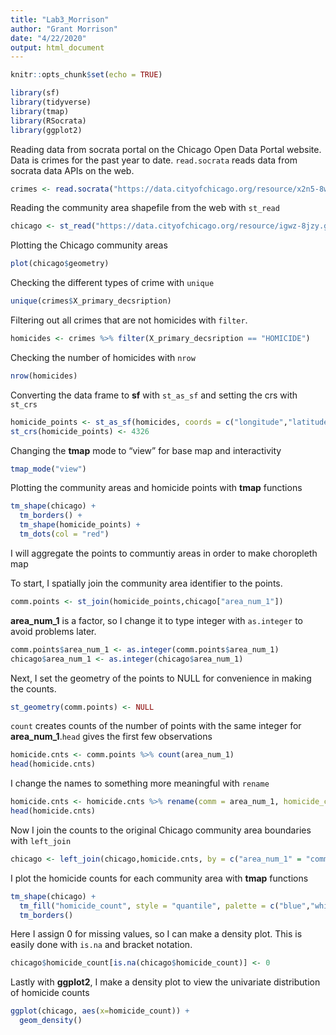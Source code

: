 ```yaml
---
title: "Lab3_Morrison"
author: "Grant Morrison"
date: "4/22/2020"
output: html_document
---
```


```r
knitr::opts_chunk$set(echo = TRUE)
```



```r
library(sf)
library(tidyverse)
library(tmap)
library(RSocrata)
library(ggplot2)
```


Reading data from socrata portal on the Chicago Open Data Portal website. Data is crimes
for the past year to date. `read.socrata` reads data from socrata data APIs on the web.
```r
crimes <- read.socrata("https://data.cityofchicago.org/resource/x2n5-8w5q.csv")
```



Reading the community area shapefile from the web with `st_read`
```r
chicago <- st_read("https://data.cityofchicago.org/resource/igwz-8jzy.geojson")
```

Plotting the Chicago community areas
```r
plot(chicago$geometry)
```


Checking the different types of crime with `unique`
```r
unique(crimes$X_primary_decsription)
```


Filtering out all crimes that are not homicides with `filter`.
```r
homicides <- crimes %>% filter(X_primary_decsription == "HOMICIDE")
```

Checking the number of homicides with `nrow`
```r
nrow(homicides)
```


Converting the data frame to **sf** with `st_as_sf` and setting the crs with `st_crs`
```r
homicide_points <- st_as_sf(homicides, coords = c("longitude","latitude"))
st_crs(homicide_points) <- 4326
```





Changing the **tmap** mode to "view" for base map and interactivity
```r
tmap_mode("view")
```



Plotting the community areas and homicide points with **tmap** functions
```r
tm_shape(chicago) +
  tm_borders() +
  tm_shape(homicide_points) +
  tm_dots(col = "red")
```
I will aggregate the points to communtiy areas in order to make choropleth map



To start, I spatially join the community area identifier to the points.
```r
comm.points <- st_join(homicide_points,chicago["area_num_1"])
```


**area_num_1** is a factor, so I change it to type integer with `as.integer` to avoid problems later.
```r
comm.points$area_num_1 <- as.integer(comm.points$area_num_1)
chicago$area_num_1 <- as.integer(chicago$area_num_1)
```

Next, I set the geometry of the points to NULL for convenience in making the counts.
```r
st_geometry(comm.points) <- NULL
```


`count` creates counts of the number of points with the same integer for **area_num_1**.`head` gives the
first few observations 
```r
homicide.cnts <- comm.points %>% count(area_num_1)
head(homicide.cnts)
```


I change the names to something more meaningful with `rename`
```r
homicide.cnts <- homicide.cnts %>% rename(comm = area_num_1, homicide_count = n)
head(homicide.cnts)
```


Now I join the counts to the original Chicago community area boundaries with `left_join`
```r
chicago <- left_join(chicago,homicide.cnts, by = c("area_num_1" = "comm"))
```



I plot the homicide counts for each community area with **tmap** functions
```r
tm_shape(chicago) +
  tm_fill("homicide_count", style = "quantile", palette = c("blue","white","red")) +
  tm_borders()
```


Here I assign 0 for missing values, so I can make a density plot. This is easily done with `is.na` and
bracket notation.
```r
chicago$homicide_count[is.na(chicago$homicide_count)] <- 0
```


Lastly with **ggplot2**, I make a density plot to view the univariate distribution of homicide counts
```r
ggplot(chicago, aes(x=homicide_count)) +
  geom_density()
```












